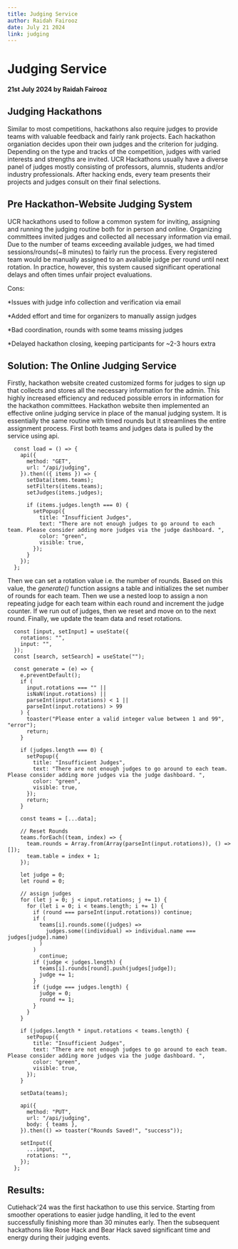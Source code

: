 ```yaml
---
title: Judging Service
author: Raidah Fairooz
date: July 21 2024
link: judging
---
```


# **Judging Service**

#### 21st July 2024 by Raidah Fairooz

## **Judging Hackathons**

Similar to most competitions, hackathons also require judges to provide teams with valuable feedback and fairly rank projects. Each hackathon organiation decides upon their own judges and the criterion for judging. Depending on the type and tracks of the competition, judges with varied interests and strengths are invited. UCR Hackathons usually have a diverse panel of judges mostly consisting of professors, alumnis, students and/or industry professionals. After hacking ends, every team presents their projects and judges consult on their final selections.

## **Pre Hackathon-Website Judging System**

UCR hackathons used to follow a common system for inviting, assigning and running the judging routine both for in person and online. Organizing committees invited judges and collected all necessary information via email. Due to the number of teams exceeding available judges, we had timed sessions/rounds(~8 minutes) to fairly run the process. Every registered team would be manually assigned to an avaliable judge per round until next rotation. In practice, however, this system caused significant operational delays and often times unfair project evaluations.

Cons:

\*Issues with judge info collection and verification via email

\*Added effort and time for organizers to manually assign judges

\*Bad coordination, rounds with some teams missing judges

\*Delayed hackathon closing, keeping participants for ~2-3 hours extra

## **Solution: The Online Judging Service**

Firstly, hackathon website created customized forms for judges to sign up that collects and stores all the necessary information for the admin. This highly increased efficiency and reduced possible errors in information for the hackathon committees.
Hackathon website then implemented an effective online judging service in place of the manual judging system. It is essentially the same routine with timed rounds but it streamlines the entire assignment process. First both teams and judges data is pulled by the service using api.

```
  const load = () => {
    api({
      method: "GET",
      url: "/api/judging",
    }).then(({ items }) => {
      setData(items.teams);
      setFilters(items.teams);
      setJudges(items.judges);

      if (items.judges.length === 0) {
        setPopup({
          title: "Insufficient Judges",
          text: "There are not enough judges to go around to each team. Please consider adding more judges via the judge dashboard. ",
          color: "green",
          visible: true,
        });
      }
    });
  };
```

Then we can set a rotation value i.e. the number of rounds. Based on this value, the _generate()_ function assigns a table and initializes the set number of rounds for each team. Then we use a nested loop to assign a non repeating judge for each team within each round and increment the judge counter. If we run out of judges, then we reset and move on to the next round. Finally, we update the team data and reset rotations.

```
  const [input, setInput] = useState({
    rotations: "",
    input: "",
  });
  const [search, setSearch] = useState("");

  const generate = (e) => {
    e.preventDefault();
    if (
      input.rotations === "" ||
      isNaN(input.rotations) ||
      parseInt(input.rotations) < 1 ||
      parseInt(input.rotations) > 99
    ) {
      toaster("Please enter a valid integer value between 1 and 99", "error");
      return;
    }

    if (judges.length === 0) {
      setPopup({
        title: "Insufficient Judges",
        text: "There are not enough judges to go around to each team. Please consider adding more judges via the judge dashboard. ",
        color: "green",
        visible: true,
      });
      return;
    }

    const teams = [...data];

    // Reset Rounds
    teams.forEach((team, index) => {
      team.rounds = Array.from(Array(parseInt(input.rotations)), () => []);
      team.table = index + 1;
    });

    let judge = 0;
    let round = 0;

    // assign judges
    for (let j = 0; j < input.rotations; j += 1) {
      for (let i = 0; i < teams.length; i += 1) {
        if (round === parseInt(input.rotations)) continue;
        if (
          teams[i].rounds.some((judges) =>
            judges.some((individual) => individual.name === judges[judge].name)
          )
        )
          continue;
        if (judge < judges.length) {
          teams[i].rounds[round].push(judges[judge]);
          judge += 1;
        }
        if (judge === judges.length) {
          judge = 0;
          round += 1;
        }
      }
    }

    if (judges.length * input.rotations < teams.length) {
      setPopup({
        title: "Insufficient Judges",
        text: "There are not enough judges to go around to each team. Please consider adding more judges via the judge dashboard. ",
        color: "green",
        visible: true,
      });
    }

    setData(teams);

    api({
      method: "PUT",
      url: "/api/judging",
      body: { teams },
    }).then(() => toaster("Rounds Saved!", "success"));

    setInput({
      ...input,
      rotations: "",
    });
  };
```

## **Results:**

Cutiehack'24 was the first hackathon to use this service. Starting from smoother operations to easier judge handling, it led to the event successfully finishing more than 30 minutes early. Then the subsequent hackathons like Rose Hack and Bear Hack saved significant time and energy during their judging events.
